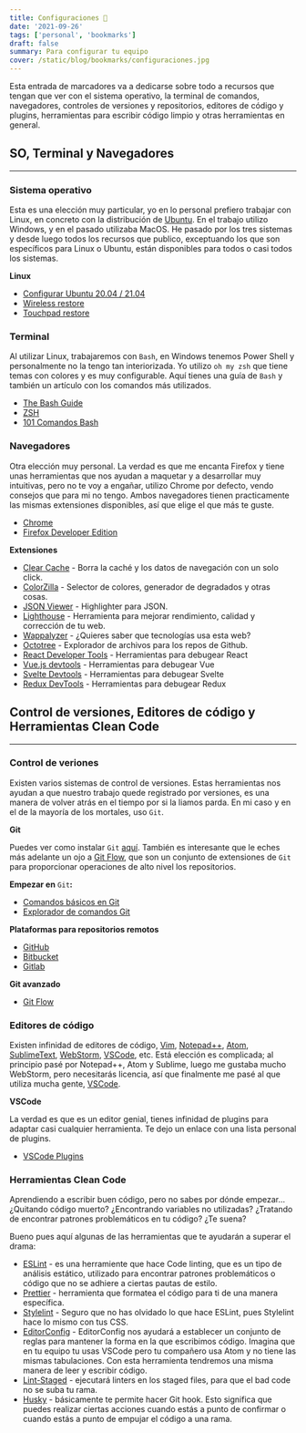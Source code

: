 ```yaml
---
title: Configuraciones 🔖
date: '2021-09-26'
tags: ['personal', 'bookmarks']
draft: false
summary: Para configurar tu equipo
cover: /static/blog/bookmarks/configuraciones.jpg
---
```


Esta entrada de marcadores va a dedicarse sobre todo a recursos que tengan que ver con el sistema operativo, la terminal de comandos, navegadores, controles de versiones y repositorios, editores de código y plugins, herramientas para escribir código limpio y otras herramientas en general.

## SO, Terminal y Navegadores

---

### Sistema operativo

Esta es una elección muy particular, yo en lo personal prefiero trabajar con Linux, en concreto con la distribución de [Ubuntu](https://ubuntu.com/). En el trabajo utilizo Windows, y en el pasado utilizaba MacOS. He pasado por los tres sistemas y desde luego todos los recursos que publico, exceptuando los que son específicos para Linux o Ubuntu, están disponibles para todos o casi todos los sistemas.

**Linux**

- [Configurar Ubuntu 20.04 / 21.04](/blog/linux/configurar-ubuntu)
- [Wireless restore](https://askubuntu.com/questions/1182722/intel-wireless-ac-9462-not-working-w-18-04-lts)
- [Touchpad restore](https://askubuntu.com/questions/528293/is-there-a-way-to-restart-the-touchpad-driver)

### Terminal

Al utilizar Linux, trabajaremos con `Bash`, en Windows tenemos Power Shell y personalmente no la tengo tan interiorizada. Yo utilizo `oh my zsh` que tiene temas con colores y es muy configurable. Aquí tienes una guía de `Bash` y también un artículo con los comandos más utilizados.

- [The Bash Guide](https://guide.bash.academy/)
- [ZSH](https://ohmyz.sh/)
- [101 Comandos Bash](/blog/linux/101-comandos-bash)

### Navegadores

Otra elección muy personal. La verdad es que me encanta Firefox y tiene unas herramientas que nos ayudan a maquetar y a desarrollar muy intuitivas, pero no te voy a engañar, utilizo Chrome por defecto, vendo consejos que para mi no tengo. Ambos navegadores tienen practicamente las mismas extensiones disponibles, así que elige el que más te guste.

- [Chrome](https://www.google.com/chrome/)
- [Firefox Developer Edition](https://www.mozilla.org/en-US/firefox/developer/)

**Extensiones**

- [Clear Cache](https://chrome.google.com/webstore/detail/clear-cache/cppjkneekbjaeellbfkmgnhonkkjfpdn?hl=en) - Borra la caché y los datos de navegación con un solo click.
- [ColorZilla](https://chrome.google.com/webstore/detail/colorzilla/bhlhnicpbhignbdhedgjhgdocnmhomnp?hl=en) - Selector de colores, generador de degradados y otras cosas.
- [JSON Viewer](https://chrome.google.com/webstore/detail/json-viewer/gbmdgpbipfallnflgajpaliibnhdgobh?hl=en) - Highlighter para JSON.
- [Lighthouse](https://chrome.google.com/webstore/detail/lighthouse/blipmdconlkpinefehnmjammfjpmpbjk?hl=en) - Herramienta para mejorar rendimiento, calidad y corrección de tu web.
- [Wappalyzer](https://www.google.com/chrome/) - ¿Quieres saber que tecnologías usa esta web?
- [Octotree](https://chrome.google.com/webstore/detail/octotree-github-code-tree/bkhaagjahfmjljalopjnoealnfndnagc?hl=en) - Explorador de archivos para los repos de Github.
- [React Developer Tools](https://chrome.google.com/webstore/detail/react-developer-tools/fmkadmapgofadopljbjfkapdkoienihi?hl=en) - Herramientas para debugear React
- [Vue.js devtools](https://chrome.google.com/webstore/detail/vuejs-devtools/nhdogjmejiglipccpnnnanhbledajbpd?hl=en) - Herramientas para debugear Vue
- [Svelte Devtools](https://chrome.google.com/webstore/detail/svelte-devtools/ckolcbmkjpjmangdbmnkpjigpkddpogn?hl=en) - Herramientas para debugear Svelte
- [Redux DevTools](https://chrome.google.com/webstore/detail/redux-devtools/lmhkpmbekcpmknklioeibfkpmmfibljd?hl=en) - Herramientas para debugear Redux

## Control de versiones, Editores de código y Herramientas Clean Code

---

### Control de veriones

Existen varios sistemas de control de versiones. Estas herramientas nos ayudan a que nuestro trabajo quede registrado por versiones, es una manera de volver atrás en el tiempo por si la liamos parda. En mi caso y en el de la mayoría de los mortales, uso `Git`.

**Git**

Puedes ver como instalar `Git` [aquí](https://www.notion.so/blog/linux/configurar-ubuntu#git). También es interesante que le eches más adelante un ojo a [Git Flow](https://danielkummer.github.io/git-flow-cheatsheet/), que son un conjunto de extensiones de `Git` para proporcionar operaciones de alto nivel los repositorios.

**Empezar en** `Git`**:**

- [Comandos básicos en Git](https://github.com/susannalles/MinimalEditions/wiki/Lista-Comandos-Git)
- [Explorador de comandos Git](https://gitexplorer.com/)

**Plataformas para repositorios remotos**

- [GitHub](https://github.com/)
- [Bitbucket](https://bitbucket.org/)
- [Gitlab](https://about.gitlab.com/)

**Git avanzado**

- [Git Flow](https://danielkummer.github.io/git-flow-cheatsheet/)

### Editores de código

Existen infinidad de editores de código, [Vim](https://www.vim.org/), [Notepad++](https://notepad-plus-plus.org/downloads/), [Atom](https://atom.io/), [SublimeText](https://www.sublimetext.com/), [WebStorm](https://www.jetbrains.com/webstorm/), [VSCode](https://code.visualstudio.com/), etc. Está elección es complicada; al principio pasé por Notepad++, Atom y Sublime, luego me gustaba mucho WebStorm, pero necesitarás licencia, así que finalmente me pasé al que utiliza mucha gente, [VSCode](https://code.visualstudio.com/).

**VSCode**

La verdad es que es un editor genial, tienes infinidad de plugins para adaptar casi cualquier herramienta. Te dejo un enlace con una lista personal de plugins.

- [VSCode Plugins](/blog/vscode/plugins)

### Herramientas Clean Code

Aprendiendo a escribir buen código, pero no sabes por dónde empezar... ¿Quitando código muerto? ¿Encontrando variables no utilizadas? ¿Tratando de encontrar patrones problemáticos en tu código? ¿Te suena?

Bueno pues aquí algunas de las herramientas que te ayudarán a superar el drama:

- [ESLint](https://eslint.org/) - es una herramiente que hace Code linting, que es un tipo de análisis estático, utilizado para encontrar patrones problemáticos o código que no se adhiere a ciertas pautas de estilo.
- [Prettier](https://prettier.io/) - herramienta que formatea el código para ti de una manera específica.
- [Stylelint](https://stylelint.io/) - Seguro que no has olvidado lo que hace ESLint, pues Stylelint hace lo mismo con tus CSS.
- [EditorConfig](https://editorconfig.org/) - EditorConfig nos ayudará a establecer un conjunto de reglas para mantener la forma en la que escribimos código. Imagina que en tu equipo tu usas VSCode pero tu compañero usa Atom y no tiene las mismas tabulaciones. Con esta herramienta tendremos una misma manera de leer y escribir código.
- [Lint-Staged](https://github.com/okonet/lint-staged) - ejecutará linters en los staged files, para que el bad code no se suba tu rama.
- [Husky](https://github.com/typicode/husky) - básicamente te permite hacer Git hook. Esto significa que puedes realizar ciertas acciones cuando estás a punto de confirmar o cuando estás a punto de empujar el código a una rama.
